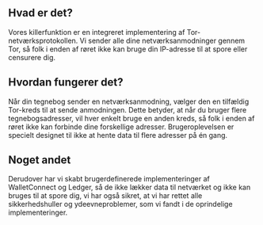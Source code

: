 ## Hvad er det?

<div className="h-2"/>

Vores killerfunktion er en integreret implementering af Tor-netværksprotokollen. Vi sender alle dine netværksanmodninger gennem Tor, så folk i enden af røret ikke kan bruge din IP-adresse til at spore eller censurere dig.

<div className="h-4"/>

## Hvordan fungerer det?

<div className="h-2"/>

Når din tegnebog sender en netværksanmodning, vælger den en tilfældig Tor-kreds til at sende anmodningen. Dette betyder, at når du bruger flere tegnebogsadresser, vil hver enkelt bruge en anden kreds, så folk i enden af røret ikke kan forbinde dine forskellige adresser. Brugeroplevelsen er specielt designet til ikke at hente data til flere adresser på én gang.

<div className="h-4"/>

## Noget andet

<div className="h-2"/>

Derudover har vi skabt brugerdefinerede implementeringer af WalletConnect og Ledger, så de ikke lækker data til netværket og ikke kan bruges til at spore dig, vi har også sikret, at vi har rettet alle sikkerhedshuller og ydeevneproblemer, som vi fandt i de oprindelige implementeringer.